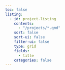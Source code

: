 ```yaml
---
toc: false
listing:
  - id: project-listing
    contents: 
      - "/projects/*.qmd"
    sort: false
    sort-ui: false
    filter-ui: false
    type: grid
    fields: 
      - title
    categories: false
---
```

:::project-listing
:::
